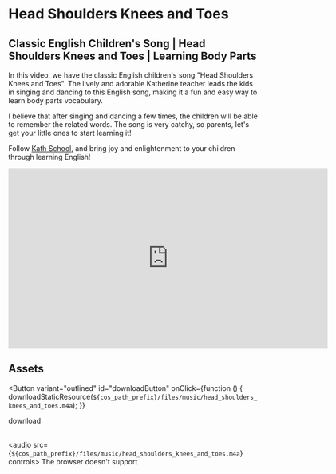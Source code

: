 
# Head Shoulders Knees and Toes

## Classic English Children's Song | Head Shoulders Knees and Toes | Learning Body Parts

In this video, we have the classic English children's song "Head Shoulders Knees and Toes". The lively and adorable Katherine teacher leads the kids in singing and dancing to this English song, making it a fun and easy way to learn body parts vocabulary.

I believe that after singing and dancing a few times, the children will be able to remember the related words. The song is very catchy, so parents, let's get your little ones to start learning it!

Follow [Kath School](https://space.bilibili.com/20797715), and bring joy and enlightenment to your children through learning English!

<iframe
  src="https://player.bilibili.com/player.html?bvid=BV1F24y1E7uf&cid=1&page=1"
  scrolling="no"
  border="0"
  frameborder="no"
  framespacing="0"
  allowfullscreen="true"
  width="640"
  height="360"
></iframe>

## Assets

<Button
  variant="outlined"
  id="downloadButton"
  onClick={function () {
    downloadStaticResource(`${cos_path_prefix}/files/music/head_shoulders_knees_and_toes.m4a`);
  }}
>
  download
</Button>
<br />
<br />

<audio src={`${cos_path_prefix}/files/music/head_shoulders_knees_and_toes.m4a`} controls>
  The browser doesn't support
</audio>
